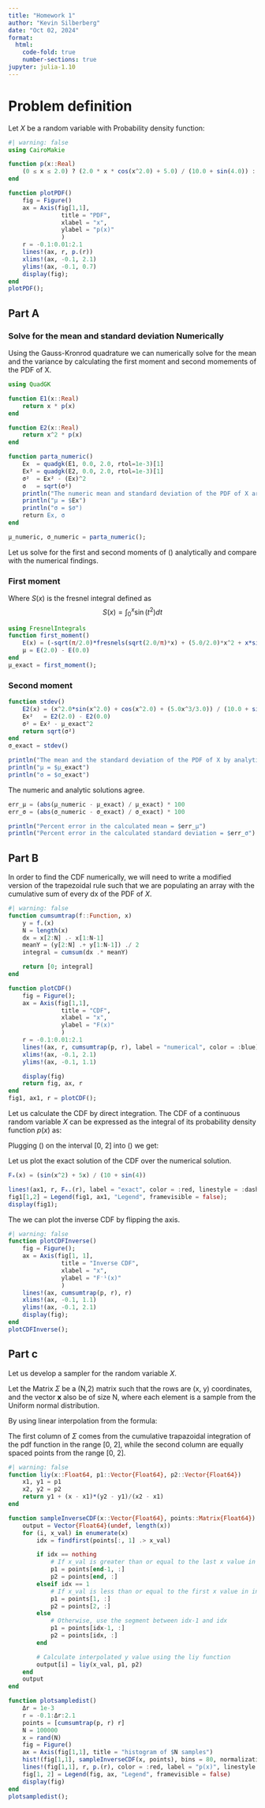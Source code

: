 ```yaml
---
title: "Homework 1"
author: "Kevin Silberberg"
date: "Oct 02, 2024"
format:
  html:
    code-fold: true
    number-sections: true
jupyter: julia-1.10
---
```


# Problem definition

Let $X$ be a random variable with Probability density function:
\begin{equation}\tag{1}\label{eq-pdf}
p(x) = 
	\begin{cases}
		\frac{2x\cos{(x^2)} + 5}{10 + \sin{(4)}} & x \in [0, 2] \\
		0 & \text{otherwise}
	\end{cases}
\end{equation}

```julia
#| warning: false
using CairoMakie

function p(x::Real)
    (0 ≤ x ≤ 2.0) ? (2.0 * x * cos(x^2.0) + 5.0) / (10.0 + sin(4.0)) : 0.0
end

function plotPDF()
    fig = Figure()
    ax = Axis(fig[1,1],
               title = "PDF",
               xlabel = "x",
               ylabel = "p(x)"
               )
    r = -0.1:0.01:2.1
    lines!(ax, r, p.(r))
    xlims!(ax, -0.1, 2.1)
    ylims!(ax, -0.1, 0.7)
    display(fig);
end
plotPDF();
```

## Part A

### Solve for the mean and standard deviation Numerically
Using the Gauss-Kronrod quadrature we can numerically solve for the mean and the variance by calculating the first moment and second momements of the PDF of X.

```julia
using QuadGK

function E1(x::Real)
    return x * p(x)
end

function E2(x::Real)
    return x^2 * p(x)
end

function parta_numeric()
    Ex  = quadgk(E1, 0.0, 2.0, rtol=1e-3)[1]
    Ex² = quadgk(E2, 0.0, 2.0, rtol=1e-3)[1]
    σ²  = Ex² - (Ex)^2
    σ   = sqrt(σ²)
    println("The numeric mean and standard deviation of the PDF of X are:")
    println("μ = $Ex")
    println("σ = $σ")
    return Ex, σ
end

μ_numeric, σ_numeric = parta_numeric();
```
Let us solve for the first and second moments of (\ref{eq-pdf}) analytically and compare with the numerical findings.

### First moment

\begin{align}
	E[X] &= \int_0^2 x\bigg(\frac{2x\cos{(x^2)} + 5}{10 + \sin{(4)}}\bigg)dx \\
	&= x\bigg(\frac{\sin{(x^2)} + 5x}{10 + \sin{(4)}}\bigg)\bigg{\vert}_0^2 - \frac{1}{10 + \sin{(4)}}\int_0^2\bigg(\sin{(x^2)} + 5x\bigg)dx \\
	&= \frac{-\sqrt{\frac{\pi}{2}}S\big(\sqrt{\frac{2}{\pi}}x\big) + \frac{5x^2}{2} + x\sin{(x^2)}}{10 + \sin{(4)}}\bigg{\vert}_0^2 \\
\end{align}

Where $S(x)$ is the fresnel integral defined as $$S(x) = \int_0^x \sin{(t^2)} dt$$

```julia
using FresnelIntegrals
function first_moment()
    E(x) = (-sqrt(π/2.0)*fresnels(sqrt(2.0/π)*x) + (5.0/2.0)*x^2 + x*sin(x^2.0)) / (10.0 + sin(4.0))
    μ = E(2.0) - E(0.0)
end
μ_exact = first_moment();
```
### Second moment 
\begin{align}
	E[X^2] &= \int_0^2x^2\bigg(\frac{2x\cos{(x^2)}+5}{10 + \sin{(4)}}\bigg)dx \\
	&= \frac{1}{10 + \sin{(4)}}\bigg[2\int_0^2x^3\cos{(x^2)}dx + 5\int_0^2x^2dx\bigg] \\
	&= \frac{x^2\sin{(x^2)}+\cos{(x^2)}+\frac{5x^3}{3}}{10 + \sin{(4)}}\bigg{\vert}_0^2
\end{align}

```julia
function stdev()
    E2(x) = (x^2.0*sin(x^2.0) + cos(x^2.0) + (5.0x^3/3.0)) / (10.0 + sin(4.0))
    Ex²   = E2(2.0) - E2(0.0)
    σ² = Ex² - μ_exact^2
    return sqrt(σ²)
end
σ_exact = stdev()

println("The mean and the standard deviation of the PDF of X by analytical solution:")
println("μ = $μ_exact")
println("σ = $σ_exact")
```

The numeric and analytic solutions agree. 

```julia
err_μ = (abs(μ_numeric - μ_exact) / μ_exact) * 100
err_σ = (abs(σ_numeric - σ_exact) / σ_exact) * 100

println("Percent error in the calculated mean = $err_μ")
println("Percent error in the calculated standard deviation = $err_σ")
```

## Part B

In order to find the CDF numerically, we will need to write a modified version of the trapezoidal rule such that we are populating an array with the cumulative sum of every dx of the PDF of $X$. 

```julia
#| warning: false
function cumsumtrap(f::Function, x)
    y = f.(x)
    N = length(x)
    dx = x[2:N] .- x[1:N-1]
    meanY = (y[2:N] .+ y[1:N-1]) ./ 2
    integral = cumsum(dx .* meanY)

    return [0; integral]
end

function plotCDF()
    fig = Figure();
    ax = Axis(fig[1,1],
               title = "CDF",
               xlabel = "x",
               ylabel = "F(x)"
               )
    r = -0.1:0.01:2.1
    lines!(ax, r, cumsumtrap(p, r), label = "numerical", color = :blue)
    xlims!(ax, -0.1, 2.1)
    ylims!(ax, -0.1, 1.1)

    display(fig)
    return fig, ax, r
end
fig1, ax1, r = plotCDF();
```

Let us calculate the CDF by direct integration. The CDF of a continuous random variable $X$ can be expressed as the integral of its probability density function $p(x)$ as:

\begin{equation}\tag{2}\label{eq-cdf}
	F_X(x) = \int_{-\inf}^x p_X(t)dt
\end{equation}

Plugging (\ref{eq-pdf}) on the interval [0, 2] into (\ref{eq-cdf}) we get:

\begin{align}
	F_X(x) &= \int_0^x\bigg(\frac{2t\cos{(t^2)} + 5}{10 + \sin{(4)}}\bigg)dt \\
	&= \frac{1}{10 + \sin{(4)}}\bigg(2\int_0^xt\cos{(t^2)}dt + 5\int_0^xdt\bigg) \\
	&= \frac{\sin{(x^2)} + 5x}{10 + \sin{(4)}}
\end{align}

Let us plot the exact solution of the CDF over the numerical solution.

```julia
Fₓ(x) = (sin(x^2) + 5x) / (10 + sin(4))

lines!(ax1, r, Fₓ.(r), label = "exact", color = :red, linestyle = :dash);
fig1[1,2] = Legend(fig1, ax1, "Legend", framevisible = false);
display(fig1);
```
The we can plot the inverse CDF by flipping the axis.

```julia
#| warning: false
function plotCDFInverse()
    fig = Figure();
    ax = Axis(fig[1, 1],
               title = "Inverse CDF",
               xlabel = "x",
               ylabel = "F⁻¹(x)"
               )
    lines!(ax, cumsumtrap(p, r), r)
    xlims!(ax, -0.1, 1.1)
    ylims!(ax, -0.1, 2.1)
    display(fig);
end
plotCDFInverse();
```
## Part c

Let us develop a sampler for the random variable $X$.

Let the Matrix $\Sigma$ be a (N,2) matrix such that the rows are (x, y) coordinates, and the vector $\textbf{x}$ also be of size N, where each element is a sample from the Uniform normal distribution.

By using linear interpolation from the formula:
\begin{equation}\tag{3}\label{eq-li}
	y = y_1 + \frac{(x - x_1)(y_2 - y_1)}{x_2 - x_1}
\end{equation}

The first column of $\Sigma$ comes from the cumulative trapazoidal integration of the pdf function in the range [0, 2], while the second column are equally spaced points from the range [0, 2].

```julia
#| warning: false
function liy(x::Float64, p1::Vector{Float64}, p2::Vector{Float64})
    x1, y1 = p1
    x2, y2 = p2
    return y1 + (x - x1)*(y2 - y1)/(x2 - x1)
end

function sampleInverseCDF(x::Vector{Float64}, points::Matrix{Float64})
    output = Vector{Float64}(undef, length(x))
    for (i, x_val) in enumerate(x)
        idx = findfirst(points[:, 1] .> x_val)

        if idx == nothing
            # If x_val is greater than or equal to the last x value in inverse, use the last segment
            p1 = points[end-1, :]
            p2 = points[end, :]
        elseif idx == 1
            # If x_val is less than or equal to the first x value in inverse, use the first segment
            p1 = points[1, :]
            p2 = points[2, :]
        else
            # Otherwise, use the segment between idx-1 and idx
            p1 = points[idx-1, :]
            p2 = points[idx, :]
        end

        # Calculate interpolated y value using the liy function
        output[i] = liy(x_val, p1, p2)        
    end
    output
end

function plotsampledist()
    Δr = 1e-3
    r = -0.1:Δr:2.1
    points = [cumsumtrap(p, r) r]
    N = 100000
    x = rand(N)
    fig = Figure()
    ax = Axis(fig[1,1], title = "histogram of $N samples")
    hist!(fig[1,1], sampleInverseCDF(x, points), bins = 80, normalization = :pdf)
    lines!(fig[1,1], r, p.(r), color = :red, label = "p(x)", linestyle = :dash)
    fig[1, 2] = Legend(fig, ax, "Legend", framevisible = false)
    display(fig)
end
plotsampledist();
```
